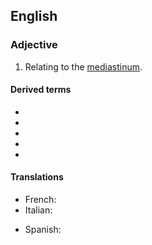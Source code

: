 {{also|médiastinal}}
==English==
{{wikipedia}}

===Adjective===
{{en-adj|-}}

# {{lb|en|anatomy}} Relating to the [[mediastinum]].

====Derived terms====
* {{l|en|bronchomediastinal}}
* {{l|en|cervicomediastinal}}
* {{l|en|costomediastinal}}
* {{l|en|extramediastinal}}
* {{l|en|postmediastinal}}

====Translations====
{{trans-top|relating to the mediastinum}}
* French: {{t|fr|médiastinal}}
* Italian: {{t|it|mediastinico}}
{{trans-mid}}
* Spanish: {{t|es|mediastínico}}
{{trans-bottom}}